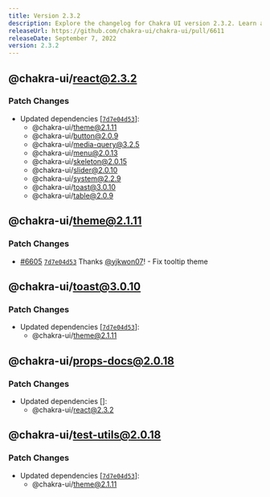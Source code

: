 ```yaml
---
title: Version 2.3.2
description: Explore the changelog for Chakra UI version 2.3.2. Learn about the latest features, bug fixes, and improvements.
releaseUrl: https://github.com/chakra-ui/chakra-ui/pull/6611
releaseDate: September 7, 2022
version: 2.3.2
---
```



## @chakra-ui/react@2.3.2

### Patch Changes

-   Updated dependencies
    \[[`7d7e04d53`](https://github.com/chakra-ui/chakra-ui/commit/7d7e04d53d871e324debe0a2cb3ff44d7dbf3bca)]:
    -   @chakra-ui/theme@2.1.11
    -   @chakra-ui/button@2.0.9
    -   @chakra-ui/media-query@3.2.5
    -   @chakra-ui/menu@2.0.13
    -   @chakra-ui/skeleton@2.0.15
    -   @chakra-ui/slider@2.0.10
    -   @chakra-ui/system@2.2.9
    -   @chakra-ui/toast@3.0.10
    -   @chakra-ui/table@2.0.9

## @chakra-ui/theme@2.1.11

### Patch Changes

-   [#6605](https://github.com/chakra-ui/chakra-ui/pull/6605)
    [`7d7e04d53`](https://github.com/chakra-ui/chakra-ui/commit/7d7e04d53d871e324debe0a2cb3ff44d7dbf3bca)
    Thanks [@yjkwon07](https://github.com/yjkwon07)! - Fix tooltip theme

## @chakra-ui/toast@3.0.10

### Patch Changes

-   Updated dependencies
    \[[`7d7e04d53`](https://github.com/chakra-ui/chakra-ui/commit/7d7e04d53d871e324debe0a2cb3ff44d7dbf3bca)]:
    -   @chakra-ui/theme@2.1.11

## @chakra-ui/props-docs@2.0.18

### Patch Changes

-   Updated dependencies \[]:
    -   @chakra-ui/react@2.3.2

## @chakra-ui/test-utils@2.0.18

### Patch Changes

-   Updated dependencies
    \[[`7d7e04d53`](https://github.com/chakra-ui/chakra-ui/commit/7d7e04d53d871e324debe0a2cb3ff44d7dbf3bca)]:
    -   @chakra-ui/theme@2.1.11
